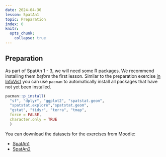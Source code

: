 ```yaml
---
date: 2024-04-30
lesson: SpatAn1
topic: Preparation
index: 0
knitr:
  opts_chunk:
    collapse: true
---
```


## Preparation {#sec-spatan-preparation}

As part of SpatAn 1 - 3, we will need some R packages. We recommend installing them *before* the first lesson. Similar to the preparation exercise [in InfoVis1](#sec-infovis-preparation) you can use `pacman` to automatically install all packages that have not yet been installed.

```r
pacman::p_install(
  "sf", "dplyr", "ggplot2", "spatstat.geom", 
  "spatstat.explore","spatstat.geom",
  "gstat", "tidyr", "terra", "tmap",
  force = FALSE,
  character.only = TRUE
  )
```

You can download the datasets for the exercises from Moodle:

- [SpatAn1](https://moodle.zhaw.ch/mod/folder/view.php?id=1185332)
- [SpatAn2](https://moodle.zhaw.ch/mod/folder/view.php?id=1185334)